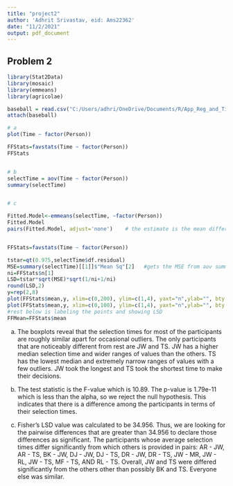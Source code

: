 ```yaml
---
title: "project2"
author: 'Adhrit Srivastav, eid: Ams22362'
date: "11/2/2021"
output: pdf_document
---
```


## Problem 2
```r
library(Stat2Data)
library(mosaic)
library(emmeans)
library(agricolae)

baseball = read.csv("C:/Users/adhri/OneDrive/Documents/R/App_Reg_and_Time_Series/exam2/FantasyBaseball.csv")
attach(baseball)

# a
plot(Time ~ factor(Person))

FFStats=favstats(Time ~ factor(Person))
FFStats


# b
selectTime = aov(Time ~ factor(Person))
summary(selectTime)


# c

Fitted.Model<-emmeans(selectTime, ~factor(Person))
Fitted.Model
pairs(Fitted.Model, adjust='none')    # the estimate is the mean difference between groups


FFStats=favstats(Time ~ factor(Person))

tstar=qt(0.975,selectTime$df.residual)
MSE=summary(selectTime)[[1]]$"Mean Sq"[2]   #gets the MSE from aov summary
ni=FFStats$n[1]
LSD=tstar*sqrt(MSE)*sqrt(1/ni+1/ni)
round(LSD,2)
y=rep(2,8)
plot(FFStats$mean,y, xlim=c(0,200), ylim=c(1,4), yaxt="n",ylab="", bty = "n", xlab="Mean Decision Time",cex=1.5)
plot(FFStats$mean,y, xlim=c(0,100), ylim=c(1,4), yaxt="n",ylab="", bty = "n", xlab="Mean Decision Time",cex=1.5)
#rest below is labeling the points and showing LSD
FFMean=FFStats$mean

```

a) The boxplots reveal that the selection times for most of the participants are roughly similar apart for occasional outliers. The only participants that are noticeably different from rest are JW and TS. JW has a higher median selection time and wider ranges of values than the others. TS has the lowest median and extremely narrow ranges of values with a few outliers. JW took the longest and TS took the shortest time to make their decisions.

b) The test statistic is the F-value which is 10.89. The p-value is 1.79e-11 which is less than the alpha, so we reject the null hypothesis. This indicates that there is a difference among the participants in terms of their selection times. 

c) Fisher's LSD value was calculated to be 34.956. Thus, we are looking for the pairwise differences that are greater than 34.956 to declare those differences as significant. The participants whose average selection times differ significantly from which others is provided in pairs: AR - JW, AR - TS, BK - JW, DJ - JW, DJ - TS, DR - JW, DR - TS, JW - MR, JW - RL, JW - TS, MF - TS, AND RL - TS. Overall, JW and TS were differed significantly from the others other than possibly BK and TS. Everyone else was similar.